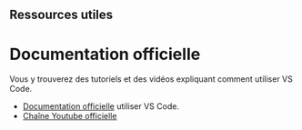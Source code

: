 <h2>Ressources utiles</h2>

<h1>Documentation officielle</h1>
<p>
  Vous y trouverez des tutoriels et des vidéos expliquant comment utiliser VS
  Code.
</p>
<ul>
  <li>
    <a href="https://code.visualstudio.com/docs">Documentation officielle</a>
    utiliser VS Code.
  </li>
  <li>
    <a href="www.youtube.com/@code">Chaîne Youtube officielle</a>
  </li>
</ul>
